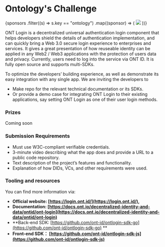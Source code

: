 
# Ontology's Challenge

<div className={styles.sponsorsGrid}>
  {sponsors
    .filter((s) => s.key == "ontology")
    .map((sponsor) => (
      <img src={sponsor.logo} />
    ))}
</div>

ONT Login is a decentralized universal authentication login component that helps developers shield the details of authentication implementation, and can quickly bring a Web 3.0 secure login experience to enterprises and services. It gives a great presentation of how reuseable identity can be applied in any Web2 / Web3 applications with the protection of users data and privacy. Currently, users need to log into the service via ONT ID. It is fully open source and supports multi-SDKs.

To optimize the developers’ building experience, as well as demonstrate its easy integration with any single app. We are inviting the developers to

- Make repo for the relevant technical documentation or its SDKs.
- Or provide a demo case for integrating ONT Login to their existing applications, say setting ONT Login as one of their user login methods.

### Prizes

Coming soon

### Submission Requirements

- Must use W3C-compliant verifiable credentials.
- 3-minute video describing what the app does and provide a URL to a public code repository.
- Text description of the project’s features and functionality.
- Explanation of how DIDs, VCs, and other requirements were used.

### Tooling and resources

You can find more information via:

- **Official website: [https://login.ont.id/](https://login.ont.id/),**
- **Documentation: [https://docs.ont.io/decentralized-identity-and-data/ontid/ont-login](https://docs.ont.io/decentralized-identity-and-data/ontid/ont-login)**
- **Back-end SDK: [https://github.com/ont-id/ontlogin-sdk-go](https://github.com/ont-id/ontlogin-sdk-go) **
- **Front-end SDK： [https://github.com/ont-id/ontlogin-sdk-js](https://github.com/ont-id/ontlogin-sdk-js)**
